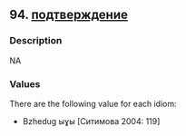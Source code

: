 ## 94. <a href =  'https://agricolamz.github.io/The_Circassian_Isoglosses_Database/94.html'>подтверждение</a>
### Description

NA


### Values
There are the following value for each idiom:

* Bzhedug ыɣы [Ситимова 2004: 119]

